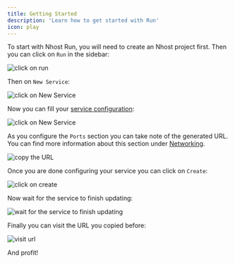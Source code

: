```yaml
---
title: Getting Started
description: 'Learn how to get started with Run'
icon: play
---
```


To start with Nhost Run, you will need to create an Nhost project first. Then you can click on `Run` in the sidebar:

![click on run](/images/run/getting_started_1.png)

Then on `New Service`:

![click on New Service](/images/run/getting_started_2.png)

Now you can fill your [service configuration](/guides/run/configuration):

![click on New Service](/images/run/getting_started_3.png)

As you configure the `Ports` section you can take note of the generated URL. You can find more information about this section under [Networking](/guides/run/networking).

![copy the URL](/images/run/getting_started_4.png)

Once you are done configuring your service you can click on `Create`:

![click on create](/images/run/getting_started_5.png)

Now wait for the service to finish updating:

![wait for the service to finish updating](/images/run/getting_started_6.png)

Finally you can visit the URL you copied before:

![visit url](/images/run/getting_started_7.png)

And profit!
